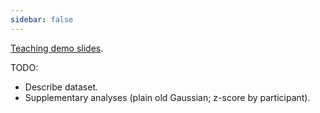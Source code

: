 ```yaml
---
sidebar: false
---
```


[Teaching demo slides](slides/demo.html).

TODO:

- Describe dataset.
- Supplementary analyses (plain old Gaussian; z-score by participant).

